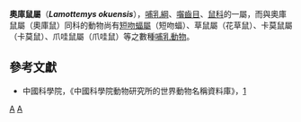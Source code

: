 {{Automatic taxobox
| taxon = Lamottemys
| status = EN | status_system = IUCN3.1
| image = 
| image_caption = 
| authority = Petter, 1986
| species = '''''L. okuensis'''''
| binomial = ''Lamottemys okuensis''
| binomial_authority = Petter, 1986
| synonyms =
}}

'''奧庫鼠屬'''（'''''Lamottemys okuensis'''''），[[哺乳綱|哺乳綱]]、[[囓齒目|囓齒目]]、[[鼠科|鼠科]]的一屬，而與奧庫鼠屬（奧庫鼠）同科的動物尚有[[短吻蝠屬|短吻蝠屬]]（短吻蝠）、草鼠屬（花草鼠）、卡莫鼠屬（卡莫鼠）、爪哇鼠屬（爪哇鼠）等之數種[[哺乳動物|哺乳動物]]。

==參考文獻==
*中國科學院，《中國科學院動物研究所的世界動物名稱資料庫》，[https://web.archive.org/web/20050718232917/http://vzd.brim.ac.cn/division/fauna/index.asp]
{{Taxonbar|from=Q301788}}

[[Category:鼠亚科|A]]
[[Category:1986年描述的分类群|A]]